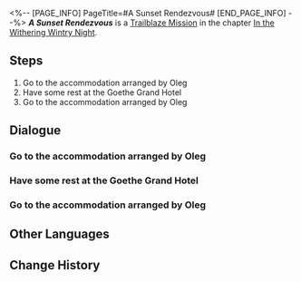 <%-- [PAGE_INFO]
PageTitle=#A Sunset Rendezvous#
[END_PAGE_INFO] --%>
{{Stub|Dialogue.}}
{{Mission Infobox
|id            = 1010601
|title         = 
|image         = {{subst:void|<!--$UPLOAD:<<SpriteOutput/Chronicle/1010601_f.png>-<Mission A Sunset Rendezvous Stelle.png>-<Fate's Atlas Images>>-->}}{{subst:void|<!--$UPLOAD:<<SpriteOutput/Chronicle/1010601_m.png>-<Mission A Sunset Rendezvous Caelus.png>-<Fate's Atlas Images>>-->}}
<gallery>
Mission A Sunset Rendezvous Stelle.png|Stelle
Mission A Sunset Rendezvous Caelus.png|Caelus
</gallery>
|type          = Trailblaze
|event_name    = 
|chapter       = In the Withering Wintry Night
|requirements  = [[Trailblaze Mission]] ''[[Ones Fallen Into the Abyss]]'' completed
|summary       = Following a brief respite at the Goethe Grand Hotel, it is time to reunite with your companions.
|characters    = Trailblazer
|startLocation = [[Jarilo-VI]] - [[Boulder Town]]
|world         = Jarilo-VI
|area          = Boulder Town
|prev          = Ones Fallen Into the Abyss
|next          = The Past Will Return as an Avalanche
|rewards       = Trailblaze EXP*600; Adventure Log*3; Condensed Aether*1; Credit*8,000
}}
'''''A Sunset Rendezvous''''' is a [[Trailblaze Mission]] in the chapter [[In the Withering Wintry Night]].

==Steps==
# Go to the accommodation arranged by Oleg
# Have some rest at the Goethe Grand Hotel
# Go to the accommodation arranged by Oleg

<!--
==Gameplay Notes==

--><!--
==Trial Character==

-->
==Dialogue==
{{Stub Dialogue}}
===Go to the accommodation arranged by Oleg===
{{Mission Description|type=trailblaze|location=Boulder Town|Peace has at long last returned to the mines. Oleg, chief of Wildfire, has agreed to work with you to show his gratitude towards you, the Nameless, for your support. He has arranged your accommodation.<br />Speaking of accommodation, the last time you got invited to stay by someone important and then got backstabbed does not seem too long ago.<br />Maybe it's not too late to go back to Pom-Pom and ask for some tripwire mines...}}
{{Dialogue Start}}
:{{tx}}
{{Dialogue End}}

===Have some rest at the Goethe Grand Hotel===
{{Mission Description|type=trailblaze|location=<!--to be added-->|update|Peace has returned to the mines at least for now. Oleg, chief of Wildfire, has agreed to work with you to show his gratitude towards you, the Nameless, for your support. He has arranged your accommodation.<br />The fact that this "grand" hotel is hardly furnished, leaving no places for any hit man to hide, makes this place almost feel like home.<br />All things considered, this is the coziest spot Wildfire can afford to spare... Save your complaints for tomorrow and have a good night's sleep.}}
{{Dialogue Start}}
:{{tx}}
{{Dialogue End}}

===Go to the accommodation arranged by Oleg===
{{Mission Description|type=trailblaze|location=<!--to be added-->|update|Peace has at long last returned to the mines. Oleg, chief of Wildfire, has agreed to work with you to show his gratitude towards you, the Nameless, for your support. He has arranged your accommodation.<br />Speaking of accommodation, the last time you got invited to stay by someone important and then got backstabbed does not seem too long ago.<br />Maybe it's not too late to go back to Pom-Pom and ask for some tripwire mines...}}
{{Dialogue Start}}
:{{tx}}
{{Dialogue End}}

==Other Languages==
{{Other Languages
|en   = A Sunset Rendezvous
|zhs  = 相会在日落时分
|zht  = 相會在日落時分
|ja   = 夕方の逢瀬
|ko   = 해질녘의 만남
|es   = Encuentro al atardecer
|fr   = Un rendez-vous au coucher du soleil
|ru   = Свидание на закате
|th   = พบกันเมื่อยามอัสดง
|vi   = Điểm Hẹn Hoàng Hôn
|de   = Ein Rendezvous bei Sonnenuntergang
|id   = Pertemuan Matahari Terbenam
|pt   = Um Encontro ao Pôr do Sol
}}

==Change History==
{{Change History|1.0}}
